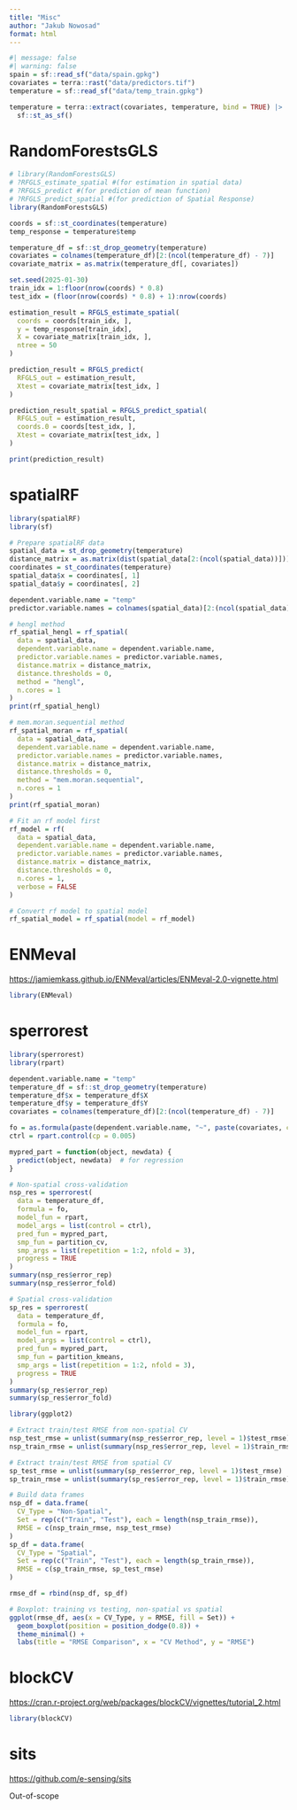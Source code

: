 ```yaml
---
title: "Misc"
author: "Jakub Nowosad"
format: html
---
```


```r
#| message: false
#| warning: false
spain = sf::read_sf("data/spain.gpkg")
covariates = terra::rast("data/predictors.tif")
temperature = sf::read_sf("data/temp_train.gpkg")

temperature = terra::extract(covariates, temperature, bind = TRUE) |> 
  sf::st_as_sf()
```

# RandomForestsGLS

```r
# library(RandomForestsGLS)
# ?RFGLS_estimate_spatial #(for estimation in spatial data)
# ?RFGLS_predict #(for prediction of mean function)
# ?RFGLS_predict_spatial #(for prediction of Spatial Response)
library(RandomForestsGLS)

coords = sf::st_coordinates(temperature)
temp_response = temperature$temp

temperature_df = sf::st_drop_geometry(temperature)
covariates = colnames(temperature_df)[2:(ncol(temperature_df) - 7)]
covariate_matrix = as.matrix(temperature_df[, covariates])

set.seed(2025-01-30)
train_idx = 1:floor(nrow(coords) * 0.8)
test_idx = (floor(nrow(coords) * 0.8) + 1):nrow(coords)

estimation_result = RFGLS_estimate_spatial(
  coords = coords[train_idx, ],
  y = temp_response[train_idx],
  X = covariate_matrix[train_idx, ],
  ntree = 50
)

prediction_result = RFGLS_predict(
  RFGLS_out = estimation_result,
  Xtest = covariate_matrix[test_idx, ]
)

prediction_result_spatial = RFGLS_predict_spatial(
  RFGLS_out = estimation_result,
  coords.0 = coords[test_idx, ],
  Xtest = covariate_matrix[test_idx, ]
)

print(prediction_result)
```

# spatialRF

```r
library(spatialRF)
library(sf)

# Prepare spatialRF data
spatial_data = st_drop_geometry(temperature)
distance_matrix = as.matrix(dist(spatial_data[2:(ncol(spatial_data))]))
coordinates = st_coordinates(temperature)
spatial_data$x = coordinates[, 1]
spatial_data$y = coordinates[, 2]

dependent.variable.name = "temp"
predictor.variable.names = colnames(spatial_data)[2:(ncol(spatial_data) - 9)]

# hengl method
rf_spatial_hengl = rf_spatial(
  data = spatial_data,
  dependent.variable.name = dependent.variable.name,
  predictor.variable.names = predictor.variable.names,
  distance.matrix = distance_matrix,
  distance.thresholds = 0,
  method = "hengl",
  n.cores = 1
)
print(rf_spatial_hengl)

# mem.moran.sequential method
rf_spatial_moran = rf_spatial(
  data = spatial_data,
  dependent.variable.name = dependent.variable.name,
  predictor.variable.names = predictor.variable.names,
  distance.matrix = distance_matrix,
  distance.thresholds = 0,
  method = "mem.moran.sequential",
  n.cores = 1
)
print(rf_spatial_moran)

# Fit an rf model first
rf_model = rf(
  data = spatial_data,
  dependent.variable.name = dependent.variable.name,
  predictor.variable.names = predictor.variable.names,
  distance.matrix = distance_matrix,
  distance.thresholds = 0,
  n.cores = 1,
  verbose = FALSE
)

# Convert rf model to spatial model
rf_spatial_model = rf_spatial(model = rf_model)
```


# ENMeval

<https://jamiemkass.github.io/ENMeval/articles/ENMeval-2.0-vignette.html>

```r
library(ENMeval)
```

# sperrorest

```r
library(sperrorest)
library(rpart)

dependent.variable.name = "temp"
temperature_df = sf::st_drop_geometry(temperature)
temperature_df$x = temperature_df$X
temperature_df$y = temperature_df$Y
covariates = colnames(temperature_df)[2:(ncol(temperature_df) - 7)]

fo = as.formula(paste(dependent.variable.name, "~", paste(covariates, collapse = " + ")))
ctrl = rpart.control(cp = 0.005)

mypred_part = function(object, newdata) {
  predict(object, newdata)  # for regression
}

# Non-spatial cross-validation
nsp_res = sperrorest(
  data = temperature_df,
  formula = fo,
  model_fun = rpart,
  model_args = list(control = ctrl),
  pred_fun = mypred_part,
  smp_fun = partition_cv,
  smp_args = list(repetition = 1:2, nfold = 3),
  progress = TRUE
)
summary(nsp_res$error_rep)
summary(nsp_res$error_fold)

# Spatial cross-validation
sp_res = sperrorest(
  data = temperature_df,
  formula = fo,
  model_fun = rpart,
  model_args = list(control = ctrl),
  pred_fun = mypred_part,
  smp_fun = partition_kmeans,
  smp_args = list(repetition = 1:2, nfold = 3),
  progress = TRUE
)
summary(sp_res$error_rep)
summary(sp_res$error_fold)

library(ggplot2)

# Extract train/test RMSE from non-spatial CV
nsp_test_rmse = unlist(summary(nsp_res$error_rep, level = 1)$test_rmse)
nsp_train_rmse = unlist(summary(nsp_res$error_rep, level = 1)$train_rmse)

# Extract train/test RMSE from spatial CV
sp_test_rmse = unlist(summary(sp_res$error_rep, level = 1)$test_rmse)
sp_train_rmse = unlist(summary(sp_res$error_rep, level = 1)$train_rmse)

# Build data frames
nsp_df = data.frame(
  CV_Type = "Non-Spatial",
  Set = rep(c("Train", "Test"), each = length(nsp_train_rmse)),
  RMSE = c(nsp_train_rmse, nsp_test_rmse)
)
sp_df = data.frame(
  CV_Type = "Spatial",
  Set = rep(c("Train", "Test"), each = length(sp_train_rmse)),
  RMSE = c(sp_train_rmse, sp_test_rmse)
)

rmse_df = rbind(nsp_df, sp_df)

# Boxplot: training vs testing, non-spatial vs spatial
ggplot(rmse_df, aes(x = CV_Type, y = RMSE, fill = Set)) +
  geom_boxplot(position = position_dodge(0.8)) +
  theme_minimal() +
  labs(title = "RMSE Comparison", x = "CV Method", y = "RMSE")
```

# blockCV

<https://cran.r-project.org/web/packages/blockCV/vignettes/tutorial_2.html>

```r
library(blockCV)
```

# sits

<https://github.com/e-sensing/sits>

Out-of-scope